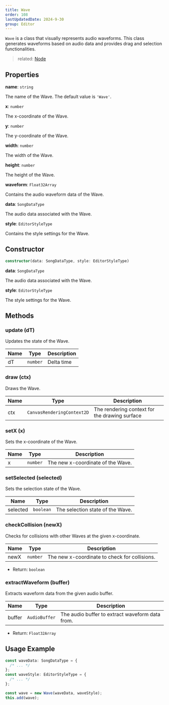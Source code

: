 ```yaml
---
title: Wave
order: 108
lastUpdatedDate: 2024-9-30
group: Editor
---
```


`Wave` is a class that visually represents audio waveforms.
This class generates waveforms based on audio data and provides drag and selection functionalities.

> related: [Node](/docs/renderer/node)

## Properties

**name**: `string`

The name of the Wave. The default value is `'Wave'`.

**x**: `number`

The x-coordinate of the Wave.

**y**: `number`

The y-coordinate of the Wave.

**width**: `number`

The width of the Wave.

**height**: `number`

The height of the Wave.

**waveform**: `Float32Array`

Contains the audio waveform data of the Wave.

**data**: `SongDataType`

The audio data associated with the Wave.

**style**: `EditorStyleType`

Contains the style settings for the Wave.

## Constructor

```typescript
constructor(data: SongDataType, style: EditorStyleType)
```

**data**: `SongDataType`

The audio data associated with the Wave.

**style**: `EditorStyleType`

The style settings for the Wave.

## Methods

### update (dT)

Updates the state of the Wave.

| Name | Type     | Description |
| ---- | -------- | ----------- |
| dT   | `number` | Delta time  |

### draw (ctx)

Draws the Wave.

| Name | Type                       | Description                                   |
| ---- | -------------------------- | --------------------------------------------- |
| ctx  | `CanvasRenderingContext2D` | The rendering context for the drawing surface |

### setX (x)

Sets the x-coordinate of the Wave.

| Name | Type     | Description                       |
| ---- | -------- | --------------------------------- |
| x    | `number` | The new x-coordinate of the Wave. |

### setSelected (selected)

Sets the selection state of the Wave.

| Name     | Type      | Description                      |
| -------- | --------- | -------------------------------- |
| selected | `boolean` | The selection state of the Wave. |

### checkCollision (newX)

Checks for collisions with other Waves at the given x-coordinate.

| Name | Type     | Description                                   |
| ---- | -------- | --------------------------------------------- |
| newX | `number` | The new x-coordinate to check for collisions. |

- Return: `boolean`

### extractWaveform (buffer)

Extracts waveform data from the given audio buffer.

| Name   | Type          | Description                                     |
| ------ | ------------- | ----------------------------------------------- |
| buffer | `AudioBuffer` | The audio buffer to extract waveform data from. |

- Return: `Float32Array`

## Usage Example

```typescript
const waveData: SongDataType = {
  /* ... */
};
const waveStyle: EditorStyleType = {
  /* ... */
};

const wave = new Wave(waveData, waveStyle);
this.add(wave);
```
